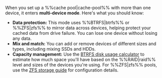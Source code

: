 When you set up a %%cache pool|cache-pool%% with more than one device, it enters **multi-device mode**. Here's what you should know:

- **Data protection:** This mode uses %%BTRFS|btrfs%% or %%ZFS|zfs%% to mirror data across devices, helping protect your cached data from drive failure. You can lose one device without losing any data.
- **Mix and match:** You can add or remove devices of different sizes and types, including mixing SSDs and HDDs.
- **Capacity management:** Use the [BTRFS disk usage calculator](http://carfax.org.uk/btrfs-usage/) to estimate how much space you'll have based on the %%RAID|raid%% level and sizes of the devices you're using. For %%ZFS|zfs%% pools, use the [ZFS storage guide](../../../advanced-configurations/optimize-storage/zfs-storage.mdx) for configuration details.
